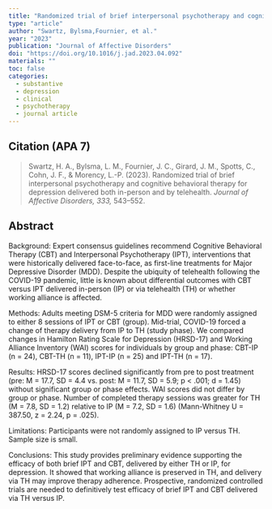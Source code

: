 ```yaml
---
title: "Randomized trial of brief interpersonal psychotherapy and cognitive behavioral therapy for depression delivered both in-person and by telehealth"
type: "article"
author: "Swartz, Bylsma,Fournier, et al."
year: "2023"
publication: "Journal of Affective Disorders"
doi: "https://doi.org/10.1016/j.jad.2023.04.092"
materials: ""
toc: false
categories:
  - substantive
  - depression
  - clinical
  - psychotherapy
  - journal article
---
```


## Citation (APA 7)

> Swartz, H. A., Bylsma, L. M., Fournier, J. C., Girard, J. M., Spotts, C., Cohn, J. F., & Morency, L.-P. (2023). Randomized trial of brief interpersonal psychotherapy and cognitive behavioral therapy for depression delivered both in-person and by telehealth. *Journal of Affective Disorders, 333,* 543–552.


## Abstract

Background: Expert consensus guidelines recommend Cognitive Behavioral Therapy (CBT) and Interpersonal Psychotherapy (IPT), interventions that were historically delivered face-to-face, as first-line treatments for Major Depressive Disorder (MDD). Despite the ubiquity of telehealth following the COVID-19 pandemic, little is known about differential outcomes with CBT versus IPT delivered in-person (IP) or via telehealth (TH) or whether working alliance is affected. 

Methods: Adults meeting DSM-5 criteria for MDD were randomly assigned to either 8 sessions of IPT or CBT (group). Mid-trial, COVID-19 forced a change of therapy delivery from IP to TH (study phase). We compared changes in Hamilton Rating Scale for Depression (HRSD-17) and Working Alliance Inventory (WAI) scores for individuals by group and phase: CBT-IP (n = 24), CBT-TH (n = 11), IPT-IP (n = 25) and IPT-TH (n = 17). 

Results: HRSD-17 scores declined significantly from pre to post treatment (pre: M = 17.7, SD = 4.4 vs. post: M = 11.7, SD = 5.9; p < .001; d = 1.45) without significant group or phase effects. WAI scores did not differ by group or phase. Number of completed therapy sessions was greater for TH (M = 7.8, SD = 1.2) relative to IP (M = 7.2, SD = 1.6) (Mann-Whitney U = 387.50, z = 2.24, p = .025). 

Limitations: Participants were not randomly assigned to IP versus TH. Sample size is small. 

Conclusions: This study provides preliminary evidence supporting the efficacy of both brief IPT and CBT, delivered by either TH or IP, for depression. It showed that working alliance is preserved in TH, and delivery via TH may improve therapy adherence. Prospective, randomized controlled trials are needed to definitively test efficacy of brief IPT and CBT delivered via TH versus IP.
